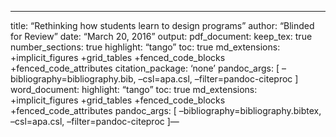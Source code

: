 ---
title: "Rethinking how students learn to design programs"
author: "Blinded for Review"
date: "March 20, 2016"
output:
  pdf_document:
    keep_tex: true
    number_sections: true
    highlight: "tango"
    toc: true
    md_extensions: +implicit_figures +grid_tables +fenced_code_blocks +fenced_code_attributes
    citation_package: 'none'
    pandoc_args: [
      --bibliography=bibliography.bib,
      --csl=apa.csl,
      --filter=pandoc-citeproc
    ]
  word_document:
    highlight: "tango"
    toc: true
    md_extensions: +implicit_figures +grid_tables +fenced_code_blocks +fenced_code_attributes
    pandoc_args: [
      --bibliography=bibliography.bibtex,
      --csl=apa.csl,
      --filter=pandoc-citeproc
    ]---



